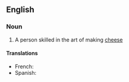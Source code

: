==English==
{{wikipedia}}
===Noun===
{{en-noun}}

# A person skilled in the art of making [[cheese]]

====Translations====
{{trans-top|person skilled in making cheese}}
* French: {{t+|fr|fromager|m}}
* Spanish: {{t|es|quesero}}
{{trans-mid}}
{{trans-bottom}}